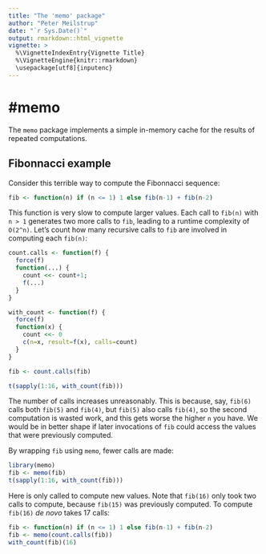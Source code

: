 ```yaml
---
title: "The 'memo' package"
author: "Peter Meilstrup"
date: "`r Sys.Date()`"
output: rmarkdown::html_vignette
vignette: >
  %\VignetteIndexEntry{Vignette Title}
  %\VignetteEngine{knitr::rmarkdown}
  \usepackage[utf8]{inputenc}
---
```

#memo
======

The `memo` package implements a simple in-memory cache for the results
of repeated computations.

## Fibonnacci example

Consider this terrible way to compute the Fibonnacci sequence:

```r
fib <- function(n) if (n <= 1) 1 else fib(n-1) + fib(n-2)
```

This function is very slow to compute larger values. Each call to `fib(n)` with
`n > 1` generates two more calls to `fib`, leading to a runtime complexity of
`O(2^n)`. Let's count how many recursive calls to `fib` are involved in computing
each `fib(n)`:

```r
count.calls <- function(f) {
  force(f)
  function(...) {
    count <<- count+1;
    f(...)
  }
}

with_count <- function(f) {
  force(f)
  function(x) {
    count <<- 0
    c(n=x, result=f(x), calls=count)
  }
}

fib <- count.calls(fib)

t(sapply(1:16, with_count(fib)))
```

The number of calls increases unreasonably. This is because, say, `fib(6)` calls
both `fib(5)` and `fib(4)`, but `fib(5)` also calls `fib(4)`, so the second
computation is wasted work, and this gets worse the higher `n` you have. We
would be in better shape if later invocations of `fib` could access the values
that were previously computed.

By wrapping `fib` using `memo`, fewer calls are made:

```r
library(memo)
fib <- memo(fib)
t(sapply(1:16, with_count(fib)))
```

Here is only called to compute new values. Note that `fib(16)` only took two
calls to compute, because `fib(15)` was previously computed. To compute `fib(16)`
_de novo_ takes 17 calls:

```r
fib <- function(n) if (n <= 1) 1 else fib(n-1) + fib(n-2)
fib <- memo(count.calls(fib))
with_count(fib)(16)
```
 
